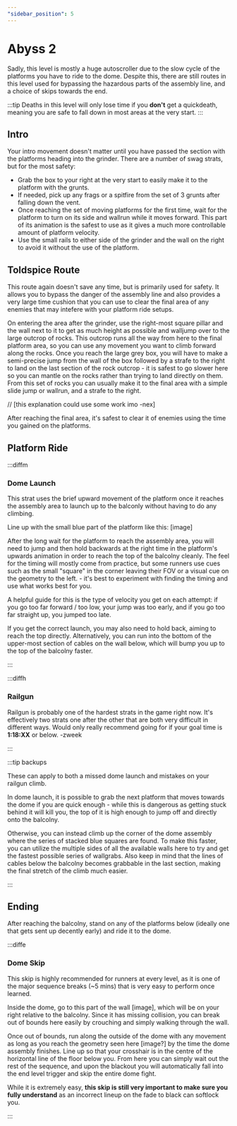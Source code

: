 ```yaml
---
"sidebar_position": 5
---
```



# Abyss 2

Sadly, this level is mostly a huge autoscroller due to the slow cycle of the platforms you have to ride to the dome. Despite this, there are still routes in this level used for bypassing the hazardous parts of the assembly line, and a choice of skips towards the end.

:::tip 
Deaths in this level will only lose time if you **don't** get a quickdeath, meaning you are safe to fall down in most areas at the very start.
:::

## Intro

Your intro movement doesn't matter until you have passed the section with the platforms heading into the grinder. There are a number of swag strats, but for the most safety:

- Grab the box to your right at the very start to easily make it to the platform with the grunts.
- If needed, pick up any frags or a spitfire from the set of 3 grunts after falling down the vent.
- Once reaching the set of moving platforms for the first time, wait for the platform to turn on its side and wallrun while it moves forward. This part of its animation is the safest to use as it gives a much more controllable amount of platform velocity.
- Use the small rails to either side of the grinder and the wall on the right to avoid it without the use of the platform.


## Toldspice Route

This route again doesn't save any time, but is primarily used for safety. It allows you to bypass the danger of the assembly line and also provides a very large time cushion that you can use to clear the final area of any enemies that may intefere with your platform ride setups.

On entering the area after the grinder, use the right-most square pillar and the wall next to it to get as much height as possible and walljump over to the large outcrop of rocks. This outcrop runs all the way from here to the final platform area, so you can use any movement you want to climb forward along the rocks. 
Once you reach the large grey box, you will have to make a semi-precise jump from the wall of the box followed by a strafe to the right to land on the last section of the rock outcrop - it is safest to go slower here so you can mantle on the rocks rather than trying to land directly on them. From this set of rocks you can usually make it to the final area with a simple slide jump or wallrun, and a strafe to the right.

// [this explanation could use some work imo    -nex]


After reaching the final area, it's safest to clear it of enemies using the time you gained on the platforms.


## Platform Ride

:::diffm

### Dome Launch
This strat uses the brief upward movement of the platform once it reaches the assembly area to launch up to the balconly without having to do any climbing.

Line up with the small blue part of the platform like this: [image]

After the long wait for the platform to reach the assembly area, you will need to jump and then hold backwards at the right time in the platform's upwards animation in order to reach the top of the balcolny cleanly.
The feel for the timing will mostly come from practice, but some runners use cues such as the small "square" in the corner leaving their FOV or a visual cue on the geometry to the left. - it's best to experiment with finding the timing and use what works best for you.

A helpful guide for this is the type of velocity you get on each attempt: if you go too far forward / too low, your jump was too early, and if you go too far straight up, you jumped too late. 

If you get the correct launch, you may also need to hold back, aiming to reach the top directly. Alternatively, you can run into the bottom of the upper-most section of cables on the wall below, which will bump you up to the top of the balcolny faster.

:::


:::diffh

### Railgun
<YouTube youTubeId="ygx51yfHxbE" />

Railgun is probably one of the hardest strats in the game right now. It's effectively two strats one after the other that are both very difficult in different ways. Would only really recommend going for if your goal time is **1:18:XX** or below.
-zweek

:::


:::tip backups

These can apply to both a missed dome launch and mistakes on your railgun climb.

In dome launch, it is possible to grab the next platform that moves towards the dome if you are quick enough - while this is dangerous as getting stuck behind it will kill you, the top of it is high enough to jump off and directly onto the balcolny.

Otherwise, you can instead climb up the corner of the dome assembly where the series of stacked blue squares are found. To make this faster, you can utilize the multiple sides of all the available walls here to try and get the fastest possible series of wallgrabs. Also keep in mind that the lines of cables below the balcolny becomes grabbable in the last section, making the final stretch of the climb much easier.

:::


## Ending

After reaching the balcolny, stand on any of the platforms below (ideally one that gets sent up decently early) and ride it to the dome.

:::diffe

### Dome Skip
This skip is highly recommended for runners at every level, as it is one of the major sequence breaks (~5 mins) that is very easy to perform once learned.

Inside the dome, go to this part of the wall [image], which will be on your right relative to the balcolny. Since it has missing collision, you can break out of bounds here easily by crouching and simply walking through the wall.

Once out of bounds, run along the outside of the dome with any movement as long as you reach the geometry seen here [image?] by the time the dome assembly finishes. Line up so that your crosshair is in the centre of the horizontal line of the floor below you. From here you can simply wait out the rest of the sequence, and upon the blackout you will automatically fall into the end level trigger and skip the entire dome fight.

While it is extremely easy, **this skip is still very important to make sure you fully understand** as an incorrect lineup on the fade to black can softlock you.

:::